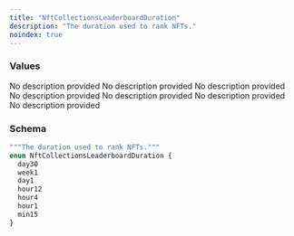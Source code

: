 ```yaml
---
title: "NftCollectionsLeaderboardDuration"
description: "The duration used to rank NFTs."
noindex: true
---
```


### Values

<ResponseField name="day30" type="enum">
  No description provided
</ResponseField>

<ResponseField name="week1" type="enum">
  No description provided
</ResponseField>

<ResponseField name="day1" type="enum">
  No description provided
</ResponseField>

<ResponseField name="hour12" type="enum">
  No description provided
</ResponseField>

<ResponseField name="hour4" type="enum">
  No description provided
</ResponseField>

<ResponseField name="hour1" type="enum">
  No description provided
</ResponseField>

<ResponseField name="min15" type="enum">
  No description provided
</ResponseField>

### Schema


```graphql 
"""The duration used to rank NFTs."""
enum NftCollectionsLeaderboardDuration {
  day30
  week1
  day1
  hour12
  hour4
  hour1
  min15
}
```
